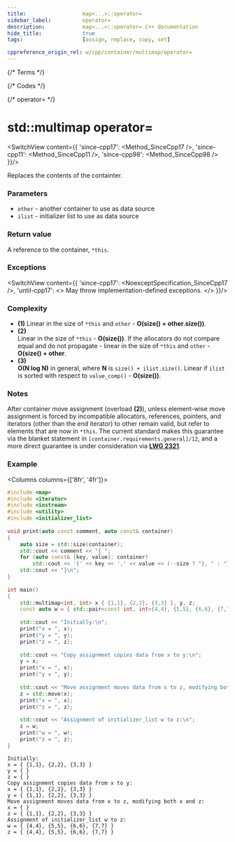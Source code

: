 ```yaml
---
title:					map<...>::operator=
sidebar_label:			operator=
description:			map<...>::operator= C++ documentation
hide_title:				true
tags:					[assign, replace, copy, set]

cppreference_origin_rel: w/cpp/container/multimap/operator=
---
```



{/* Terms */}

{/* Codes */}

{/* operator= */}



# std::multimap operator=

<SwitchView content={{
		'since-cpp17': <Method_SinceCpp17 />,
		'since-cpp11': <Method_SinceCpp11 />,
		'since-cpp98': <Method_SinceCpp98 />
	}}/>

Replaces the contents of the containter.

### Parameters

 - `other` - another container to use as data source
 - `ilist` - initializer list to use as data source

### Return value

A reference to the container, `*this`.

### Exceptions

<SwitchView content={{
		'since-cpp17': <NoexceptSpecification_SinceCpp17 />,
		'until-cpp17': <> May throw implementation-defined exceptions. </>
	}}/>

### Complexity

 - **(1)** Linear in the size of `*this` and `other` - **O(size() + other.size())**.
 - **(2)**  
	Linear in the size of `*this` - **O(size())**.
	If the allocators do not compare equal and do not propagate - linear in the size of `*this` and `other` - **O(size() + other**.
 - **(3)**  
	**O(N log N)** in general, where **N** is `size() + ilist.size()`.
	Linear if `ilist` is sorted with respect to `value_comp()` - **O(size())**.

### Notes
After container move assignment (overload **(2)**), unless element-wise move assignment is forced by incompatible allocators, references, pointers,
and iterators (other than the end iterator) to other remain valid, but refer to elements that are now in `*this`.
The current standard makes this guarantee via the blanket statement in `[container.requirements.general]/12`, and a more direct guarantee is under consideration via [**LWG 2321**](https://cplusplus.github.io/LWG/issue2321).

### Example

<Columns columns={['8fr', '4fr']}>
<div>

```cpp title='Main.cpp' showLineNumbers
#include <map>
#include <iterator>
#include <iostream>
#include <utility>
#include <initializer_list>
 
void print(auto const comment, auto const& container)
{
    auto size = std::size(container);
    std::cout << comment << "{ ";
    for (auto const& [key, value]: container)
        std::cout << '{' << key << ',' << value << (--size ? "}, " : "} ");
    std::cout << "}\n";
}
 
int main()
{
    std::multimap<int, int> x { {1,1}, {2,2}, {3,3} }, y, z;
    const auto w = { std::pair<const int, int>{4,4}, {5,5}, {6,6}, {7,7} };
 
    std::cout << "Initially:\n";
    print("x = ", x);
    print("y = ", y);
    print("z = ", z);
 
    std::cout << "Copy assignment copies data from x to y:\n";
    y = x;
    print("x = ", x);
    print("y = ", y);
 
    std::cout << "Move assignment moves data from x to z, modifying both x and z:\n";
    z = std::move(x);
    print("x = ", x);
    print("z = ", z);
 
    std::cout << "Assignment of initializer_list w to z:\n";
    z = w;
    print("w = ", w);
    print("z = ", z);
}
```

</div>
<div>

```plaintext title="Output"
Initially:
x = { {1,1}, {2,2}, {3,3} }
y = { }
z = { }
Copy assignment copies data from x to y:
x = { {1,1}, {2,2}, {3,3} }
y = { {1,1}, {2,2}, {3,3} }
Move assignment moves data from x to z, modifying both x and z:
x = { }
z = { {1,1}, {2,2}, {3,3} }
Assignment of initializer_list w to z:
w = { {4,4}, {5,5}, {6,6}, {7,7} }
z = { {4,4}, {5,5}, {6,6}, {7,7} }
```

</div>
</Columns>
